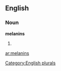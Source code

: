 
==English==

===Noun===
'''melanins'''

# {{plural of|[[melanin]]}}

[[Category:English plurals]]

[[ar:melanins]]